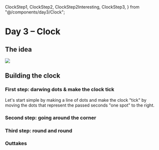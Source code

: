   ClockStep1,
  ClockStep2,
  ClockStep2Interesting,
  ClockStep3,
} from "@/components/day3/Clock";

# Day 3 – Clock

## The idea


<div style={{ display: "flex", justifyContent: "center" }}>
  <Image src={ClockIdeaSketch} />
</div>

## Building the clock

### First step: darwing dots & make the clock tick

Let's start simple by making a line of dots and make the clock "tick" by moving the dots that represent the passed seconds "one spot" to the right.

<ClockStep1 />

### Second step: going around the corner

<ClockStep2 />

### Third step: round and round

<ClockStep3 />

### Outtakes

<ClockStep2Interesting />
